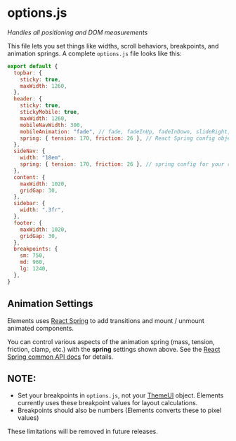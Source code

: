 
# options.js

_Handles all positioning and DOM measurements_

This file lets you set things like widths, scroll behaviors, breakpoints, and animation springs. A complete `options.js` file looks like this:

```jsx
export default {
  topbar: {
    sticky: true,
    maxWidth: 1260,
  },
  header: {
    sticky: true,
    stickyMobile: true,
    maxWidth: 1260,
    mobileNavWidth: 300,
    mobileAnimation: "fade", // fade, fadeInUp, fadeInDown, slideRight, slideLeft
    spring: { tension: 170, friction: 26 }, // React Spring config object for your MobileNav
  },
  sideNav: {
    width: "18em",
    spring: { tension: 170, friction: 26 }, // spring config for your responsive SideNav
  },
  content: {
    maxWidth: 1020,
    gridGap: 30,
  },
  sidebar: {
    width: ".3fr",
  },
  footer: {
    maxWidth: 1020,
    gridGap: 30,
  },
  breakpoints: {
    sm: 750,
    md: 960,
    lg: 1240,
  },
}
```

## Animation Settings

Elements uses [React Spring](https://www.react-spring.io/) to add transitions and mount / unmount animated components.

You can control various aspects of the animation spring (mass, tension, friction, clamp, etc.) with the **spring** settings shown above. See the [React Spring common API docs](https://www.react-spring.io/docs/hooks/api) for details.

## NOTE:

- Set your breakpoints in `options.js`, not your [ThemeUI](https://theme-ui.com/) object. Elements currently uses these breakpoint values for layout calculations.
- Breakpoints should also be numbers (Elements converts these to pixel values)

These limitations will be removed in future releases.

<PageLink path="/layout-components" label="Layout Components" />
